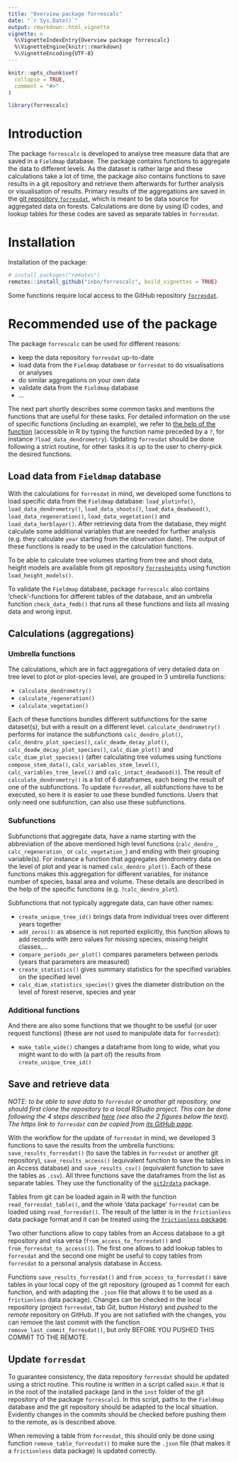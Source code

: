```yaml
---
title: "Overview package forrescalc"
date: "`r Sys.Date()`"
output: rmarkdown::html_vignette
vignette: >
  %\VignetteIndexEntry{Overview package forrescalc}
  %\VignetteEngine{knitr::rmarkdown}
  %\VignetteEncoding{UTF-8}
---
```


```r
knitr::opts_chunk$set(
  collapse = TRUE,
  comment = "#>"
)
```

```r
library(forrescalc)
```

# Introduction

The package `forrescalc` is developed to analyse tree measure data that are saved in a `Fieldmap` database. The package contains functions to aggregate the data to different levels. As the dataset is rather large and these calculations take a lot of time, the package also contains functions to save results in a git repository and retrieve them afterwards for further analysis or visualisation of results. Primary results of the aggregations are saved in the [git repository `forresdat`](https://github.com/inbo/forresdat), which is meant to be data source for aggregated data on forests. Calculations are done by using ID codes, and lookup tables for these codes are saved as separate tables in `forresdat`.

# Installation

Installation of the package:

```r
# install.packages("remotes")
remotes::install_github("inbo/forrescalc", build_vignettes = TRUE)
```

Some functions require local access to the GitHub repository [`forresdat`](https://github.com/inbo/forresdat).

# Recommended use of the package

The package `forrescalc` can be used for different reasons:

- keep the data repository `forresdat` up-to-date
- load data from the `Fieldmap` database or `forresdat` to do visualisations or analyses
- do similar aggregations on your own data
- validate data from the `Fieldmap` database
- ...

The next part shortly describes some common tasks and mentions the functions that are useful for these tasks. For detailed information on the use of specific functions (including an example), we refer to [the help of the function](https://inbo.github.io/forrescalc/reference/index.html) (accessible in R by typing the function name preceded by a `?`, for instance `?load_data_dendrometry`). Updating `forresdat` should be done following a strict routine, for other tasks it is up to the user to cherry-pick the desired functions.

## Load data from `Fieldmap` database

With the calculations for `forresdat` in mind, we developed some functions to load specific data from the `Fieldmap` database: `load_plotinfo()`, `load_data_dendrometry()`, `load_data_shoots()`, `load_data_deadwood()`, `load_data_regeneration()`, `load_data_vegetation()` and `load_data_herblayer()`. After retrieving data from the database, they might calculate some additional variables that are needed for further analysis (e.g. they calculate `year` starting from the observation date). The output of these functions is ready to be used in the calculation functions.

To be able to calculate tree volumes starting from tree and shoot data, height models are available from git repository [`forresheights`](https://github.com/inbo/forresheights) using function `load_height_models()`.

To validate the `Fieldmap` database, package `forrescalc` also contains 'check'-functions for different tables of the database, and an umbrella function `check_data_fmdb()` that runs all these functions and lists all missing data and wrong input.

## Calculations (aggregations)

### Umbrella functions

The calculations, which are in fact aggregations of very detailed data on tree level to plot or plot-species level, are grouped in 3 umbrella functions:

- `calculate_dendrometry()`
- `calculate_regeneration()`
- `calculate_vegetation()`

Each of these functions bundles different subfunctions for the same dataset(s), but with a result on a different level. `calculate_dendrometry()` performs for instance the subfunctions `calc_dendro_plot()`, `calc_dendro_plot_species()`, `calc_deadw_decay_plot()`, `calc_deadw_decay_plot_species()`, `calc_diam_plot()` and `calc_diam_plot_species()` (after calculating tree volumes using functions `compose_stem_data()`, `calc_variables_stem_level()`, `calc_variables_tree_level()` and `calc_intact_deadwood()`). The result of `calculate_dendrometry()` is a list of 6 dataframes, each being the result of one of the subfunctions. To update `forresdat`, all subfunctions have to be executed, so here it is easier to use these bundled functions. Users that only need one subfunction, can also use these subfunctions.

### Subfunctions

Subfunctions that aggregate data, have a name starting with the abbreviation of the above mentioned high level functions (`calc_dendro_`, `calc_regeneration_` or `calc_vegetation_`) and ending with their grouping variable(s). For instance a function that aggregates dendrometry data on the level of plot and year is named `calc_dendro_plot()`. Each of these functions makes this aggregation for different variables, for instance number of species, basal area and volume. These details are described in the help of the specific functions (e.g. `?calc_dendro_plot`).

Subfunctions that not typically aggregate data, can have other names:

- `create_unique_tree_id()` brings data from individual trees over different years together
- `add_zeros()`: as absence is not reported explicitly, this function allows to add records with zero values for missing species, missing height classes,... 
- `compare_periods_per_plot()` compares parameters between periods (years that parameters are measured)
- `create_statistics()` gives summary statistics for the specified variables on the specified level
- `calc_diam_statistics_species()` gives the diameter distribution on the level of forest reserve, species and year 

### Additional functions

And there are also some functions that we thought to be useful (or user request functions) (these are not used to manipulate data for `forresdat`):

- `make_table_wide()` changes a dataframe from long to wide, what you might want to do with (a part of) the results from `create_unique_tree_id()`

## Save and retrieve data

_NOTE: to be able to save data to `forresdat` or another git repository, one should first clone the repository to a local RStudio project. This can be done following the 4 steps described [here](https://inbo.github.io/git-course/course_rstudio.html#23_clone_a_repo_to_work_locally) (see also the 2 figures below the text). The https link to `forresdat` can be copied from [its GitHub page](https://github.com/inbo/forresdat)._

With the workflow for the update of `forresdat` in mind, we developed 3 functions to save the results from the umbrella functions: `save_results_forresdat()` (to save the tables in `forresdat` or another git repository), `save_results_access()` (equivalent function to save the tables in an Access database) and `save_results_csv()` (equivalent function to save the tables as `.csv`). All three functions save the dataframes from the list as separate tables. They use the functionality of the [`git2rdata`](https://ropensci.github.io/git2rdata/) package.

Tables from git can be loaded again in R with the function `read_forresdat_table()`, and the whole 'data package' `forresdat` can be loaded using `read_forresdat()`.
The result of the latter is in the `frictionless` data package format and it can be treated using the [`frictionless` package](https://docs.ropensci.org/frictionless/).

Two other functions allow to copy tables from an Access database to a git repository and visa versa (`from_access_to_forresdat()` and `from_forresdat_to_access()`). The first one allows to add lookup tables to `forresdat` and the second one might be useful to copy tables from `forresdat` to a personal analysis database in Access.

Functions `save_results_forresdat()` and `from_access_to_forresdat()` save tables in your local copy of the git repository (grouped as 1 commit for each function, and with adapting the `.json` file that allows it to be used as a `frictionless` data package). Changes can be checked in the local repository (project `forresdat`, tab _Git_, button _History_) and _pushed_ to the _remote_ repository on GitHub. If you are not satisfied with the changes, you can remove the last commit with the function `remove_last_commit_forresdat()`, but only BEFORE YOU PUSHED THIS COMMIT TO THE REMOTE.

## Update `forresdat`

To guarantee consistency, the data repository `forresdat` should be updated using a strict routine. This routine is written in a script called `main.R` that is in the root of the installed package (and in the `inst` folder of the git repository of the package `forrescalc`). In this script, paths to the `Fieldmap` database and the git repository should be adapted to the local situation. Evidently changes in the commits should be checked before pushing them to the remote, as is described above.

When removing a table from `forresdat`, this should only be done using function `remove_table_forresdat()` to make sure the `.json` file (that makes it a `frictionless` data package) is updated correctly.
